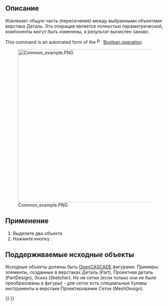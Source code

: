 <languages/>

{{Docnav/ru
|[[Part_Fuse/ru|Объединение]]
|[[Part_JoinConnect/ru|Соеденить тонкостенные объекты]]
|[[Part_Workbench/ru|Деталь]]
|IconL=Part_Fuse.svg
|IconR=Part_JoinConnect.png
|IconC=Workbench_Part.svg
}}

<div class="mw-translate-fuzzy">
{{GuiCommand/ru
|Name=Part Common
|Name/ru=Пересечение
|MenuLocation=Деталь → Булевы операции → Пересечение
|Workbenches=[[Part_Workbench/ru|Part]]
|SeeAlso=[[Part_Boolean/ru|Булевы операции]], [[Part_Cut/ru|Вырезать]], [[Part_Fuse/ru|Объединить]]
}}
</div>

<span id="Description"></span>
== Описание ==

<div class="mw-translate-fuzzy">
Извлекает общую часть (пересечение) между выбранными объектами верстака Деталь. Эта операция является полностью параметрической, компоненты могут быть изменены, а результат вычислен заново.
</div>

This command is an automated form of the [[Image:Part_Boolean.svg|16px|link=Part_Boolean]] [[Part_Boolean|Boolean operation]].

[[Image:Common_example.PNG|480px]]

<span id="Usage"></span>
== Применение ==

<div class="mw-translate-fuzzy">
# Выделите два объекта
# Нажмите кнопку {{Button|[[Image:Part_Common.svg|16px|link=Part_Common]] [[Part_Common/ru|Пересечение]]}}.
</div>

<span id="Supported_inputs"></span>
== Поддерживаемые исходные объекты ==

<div class="mw-translate-fuzzy">
Исходные объекты должны быть [[OpenCASCADE/ru|OpenCASCADE]] фигурами. Примеры: элементы, созданные в верстаках Деталь (Part), Проектная деталь (PartDesign), Эскиз (Sketcher). Но не сетки (если только они не были преобразованы в фигуры) - для сеток есть специальные булевы инструменты в верстаке Проектирование Сеток (MeshDesign).
</div>


{{Docnav/ru
|[[Part_Fuse/ru|Объединение]]
|[[Part_JoinConnect/ru|Соеденить тонкостенные объекты]]
|[[Part_Workbench/ru|Деталь]]
|IconL=Part_Fuse.svg
|IconR=Part_JoinConnect.png
|IconC=Workbench_Part.svg
}}

{{Part_Tools_navi{{#translation:}}}}
{{Userdocnavi{{#translation:}}}}